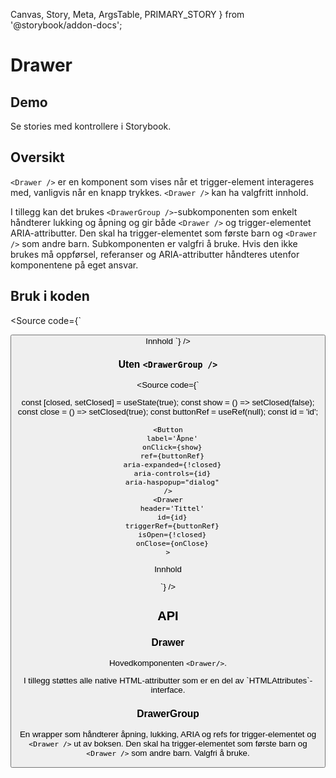   Canvas,
  Story,
  Meta,
  ArgsTable,
  PRIMARY_STORY
} from '@storybook/addon-docs';

<Meta title="Design system/Drawer/API" component={Drawer} />

# Drawer

<ComponentLinkRow
  docsHref="https://design.domstol.no/987b33f71/p/79af30-drawer/b/15dc45"
  figmaHref="https://www.figma.com/file/ewqSDmkgqDQ5PyOsRp4V5b/?node-id=5023%3A128351"
  githubHref="https://github.com/domstolene/designsystem/tree/master/components/src/components/Drawer"
/>

## Demo

<Canvas>
  <Story id="design-system-drawer--default" />
</Canvas>

Se stories med kontrollere i <Typography externalLink typographyType='a' href='https://domstolene.github.io/designsystem/?path=/story/design-system-drawer'>Storybook</Typography>.

## Oversikt

`<Drawer />` er en komponent som vises når et trigger-element interageres med, vanligvis når en knapp trykkes. `<Drawer />` kan ha valgfritt innhold.

I tillegg kan det brukes `<DrawerGroup />`-subkomponenten som enkelt håndterer lukking og åpning og gir både `<Drawer />` og trigger-elementet ARIA-attributter. Den skal ha trigger-elementet som første barn og `<Drawer />` som andre barn. Subkomponenten er valgfri å bruke. Hvis den ikke brukes må oppførsel, referanser og ARIA-attributter håndteres utenfor komponentene på eget ansvar.

## Bruk i koden

<Source code={`

<DrawerGroup>
  <Button label="Åpne" />
  <Drawer header="Tittel">Innhold</Drawer>
</DrawerGroup>
`} />

### Uten `<DrawerGroup />`

<Source code={`

const [closed, setClosed] = useState(true);
const show = () => setClosed(false);
const close = () => setClosed(true);
const buttonRef = useRef(null);
const id = 'id';

    <Button
      label='Åpne'
      onClick={show}
      ref={buttonRef}
      aria-expanded={!closed}
      aria-controls={id}
      aria-haspopup="dialog"
    />
    <Drawer
      header='Tittel'
      id={id}
      triggerRef={buttonRef}
      isOpen={!closed}
      onClose={onClose}
    >

Innhold

</Drawer>
`} />

## API

### Drawer

Hovedkomponenten `<Drawer/>`.

<ArgsTable story={PRIMARY_STORY} />
I tillegg støttes alle native HTML-attributter som er en del av `HTMLAttributes<HTMLDivElement>`-interface.

### DrawerGroup

En wrapper som håndterer åpning, lukking, ARIA og refs for trigger-elementet og `<Drawer />` ut av boksen. Den skal ha trigger-elementet som første barn og `<Drawer />` som andre barn. Valgfri å bruke.

<ArgsTable of={DrawerGroup} />
